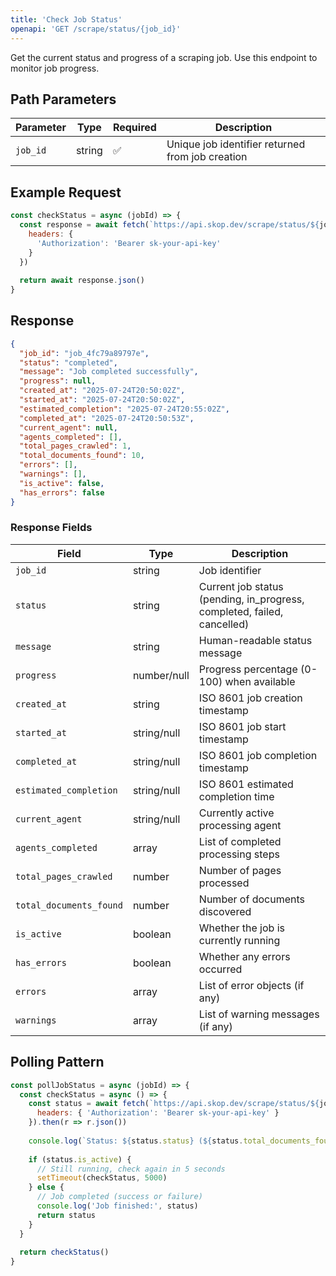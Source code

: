 ```yaml
---
title: 'Check Job Status'
openapi: 'GET /scrape/status/{job_id}'
---
```


Get the current status and progress of a scraping job. Use this endpoint to monitor job progress.

## Path Parameters

| Parameter | Type | Required | Description |
|-----------|------|----------|-------------|
| `job_id` | string | ✅ | Unique job identifier returned from job creation |

## Example Request

```javascript
const checkStatus = async (jobId) => {
  const response = await fetch(`https://api.skop.dev/scrape/status/${jobId}`, {
    headers: {
      'Authorization': 'Bearer sk-your-api-key'
    }
  })
  
  return await response.json()
}
```

## Response

```json
{
  "job_id": "job_4fc79a89797e",
  "status": "completed",
  "message": "Job completed successfully",
  "progress": null,
  "created_at": "2025-07-24T20:50:02Z",
  "started_at": "2025-07-24T20:50:02Z",
  "estimated_completion": "2025-07-24T20:55:02Z",
  "completed_at": "2025-07-24T20:50:53Z",
  "current_agent": null,
  "agents_completed": [],
  "total_pages_crawled": 1,
  "total_documents_found": 10,
  "errors": [],
  "warnings": [],
  "is_active": false,
  "has_errors": false
}
```

### Response Fields

| Field | Type | Description |
|-------|------|-------------|
| `job_id` | string | Job identifier |
| `status` | string | Current job status (pending, in_progress, completed, failed, cancelled) |
| `message` | string | Human-readable status message |
| `progress` | number/null | Progress percentage (0-100) when available |
| `created_at` | string | ISO 8601 job creation timestamp |
| `started_at` | string/null | ISO 8601 job start timestamp |
| `completed_at` | string/null | ISO 8601 job completion timestamp |
| `estimated_completion` | string/null | ISO 8601 estimated completion time |
| `current_agent` | string/null | Currently active processing agent |
| `agents_completed` | array | List of completed processing steps |
| `total_pages_crawled` | number | Number of pages processed |
| `total_documents_found` | number | Number of documents discovered |
| `is_active` | boolean | Whether the job is currently running |
| `has_errors` | boolean | Whether any errors occurred |
| `errors` | array | List of error objects (if any) |
| `warnings` | array | List of warning messages (if any) |

## Polling Pattern

```javascript
const pollJobStatus = async (jobId) => {
  const checkStatus = async () => {
    const status = await fetch(`https://api.skop.dev/scrape/status/${jobId}`, {
      headers: { 'Authorization': 'Bearer sk-your-api-key' }
    }).then(r => r.json())
    
    console.log(`Status: ${status.status} (${status.total_documents_found} docs found)`)
    
    if (status.is_active) {
      // Still running, check again in 5 seconds
      setTimeout(checkStatus, 5000)
    } else {
      // Job completed (success or failure)
      console.log('Job finished:', status)
      return status
    }
  }
  
  return checkStatus()
}
```